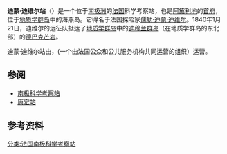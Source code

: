 {{Infobox settlement
| name                    = 迪蒙·迪维尔站
| native_name             = Base Dumont d'Urville
| native_name_lang        = "fra"<!-- ISO 639-2 code e.g. "fr" for French. If more than one, use {{lang}} instead -->
| settlement_type         = 研究前哨基地
| image_skyline           = Base Dumont d'Urville - Dumont d'Urville station.jpg
| imagesize               = 280px
| image_caption           = 迪蒙·迪维尔站
| image_flag              = Flag of France.svg
| flag_size               = 110px
| flag_border             =
| flag_alt                = 
| image_seal              = 
| seal_alt                = 
| image_shield            = 
| shield_alt              = 
| etymology               = 法国探险家[[儒勒·迪蒙·迪维尔|儒勒·迪蒙·迪维尔]]
| nickname                = 
| motto                   = 
| image_map               =
| mapsize                 = 280px
| map_alt                 = 
| map_caption             =
| pushpin_map             = Antarctica
| pushpin_relief          = 1
| pushpin_mapsize         = 280
| pushpin_label_position  =
| pushpin_map_alt         = 
| pushpin_map_caption     = 在[[南极洲|南极洲]]迪蒙·迪维尔站的位置
| latd  = 66 |latm  = 39 |lats  = 46 |latNS  = S
| longd = 140 |longm = 00 |longs = 07 |longEW = E
| coor_pinpoint           = 
| coordinates_type        = 
| coordinates_display     = inline,title
| coordinates_footnotes   = 
| coordinates_region      = AQ
| subdivision_type        = 国家
| subdivision_name        = [[法国|法国]]
| subdivision_type1       = 领地
| subdivision_name1       = [[法属南部和南极领地|法属南部和南极领地]]
| subdivision_type2       = 在南极位置 
| subdivision_name2       = [[阿黛利地|阿黛利地]][[地質學群島|地質學群島]]
| subdivision_type3       = 主管
| subdivision_name3       = {{le|法国极地研究所|French Polar Institute}}
| established_title       = 运行
| established_date        = {{start date|1956|01|12|df=y}}
| founder                 = 
| seat_type               = 
| seat                    = 
| government_footnotes    = 
| leader_party            = 
| leader_title            = 
| leader_name             = 
| unit_pref               = Metric
<!-- ALL fields with measurements have automatic unit conversion -->
<!-- for references: use <ref> tags -->
| area_footnotes          = 
| area_urban_footnotes    = <!-- <ref> </ref> -->
| area_rural_footnotes    = <!-- <ref> </ref> -->
| area_metro_footnotes    = <!-- <ref> </ref> -->
| area_magnitude          = <!-- <ref> </ref> -->
| area_note               = 
| area_water_percent      = 
| area_rank               = 
| area_blank1_title       = 
| area_blank2_title       = 
<!-- square kilometers -->
| area_total_km2          = 
| area_land_km2           = 
| area_water_km2          = 
| area_urban_km2          = 
| area_rural_km2          = 
| area_metro_km2          = 
| area_blank1_km2         = 
| area_blank2_km2         = 
<!-- hectares -->
| area_total_ha           = 
| area_land_ha            = 
| area_water_ha           = 
| area_urban_ha           = 
| area_rural_ha           = 
| area_metro_ha           = 
| area_blank1_ha          = 
| area_blank2_ha          = 
| length_km               = 
| width_km                = 
| dimensions_footnotes    = 
| elevation_footnotes     = 
| elevation_m             = 
| population_as_of        = 
| population_footnotes    = 
| population_total        = 
| population_density_km2  = auto
| population_note         = 
| population_demonym      = 
| timezone1               =
| utc_offset1             =
| timezone1_DST           = 
| utc_offset1_DST         = 
| postal_code_type        = 
| postal_code             = 
| area_code_type          = 
| area_code               = 
| iso_code                = 
| website                 = {{URL|http://www.institut-polaire.fr/|www.institut-polaire.fr}}
| footnotes               = 
}}
'''迪蒙·迪维尔站'''（{{lang-fr|Base Dumont d'Urville}}）是一个位于[[南极洲|南极洲]]的[[法国|法国]]科学考察站，也是[[阿黛利地|阿黛利地]]的[[首府|首府]]，位于[[地质学群岛|地质学群岛]]中的海燕岛。它得名于法国探险家[[儒勒·迪蒙·迪维尔|儒勒·迪蒙·迪维尔]]。1840年1月21日，迪维尔的远征队抵达了[[地质学群岛|地质学群岛]]中的[[迪穆兰群岛|迪穆兰群岛]]（在地质学群岛的东北部）的[[德巴克芒岩|德巴克芒岩]]。

迪蒙·迪维尔站由{{le|法国极地研究所|French Polar Institute}}，(一个由法国公众和公共服务机构共同运营的组织）运营。

== 参阅 ==
* [[南极科学考察站|南极科学考察站]]
* [[康宏站|康宏站]]

== 参考资料 ==
{{reflist}}

{{南極科學考察站}}
{{The Continent of Antarctica}}

[[分类:法国南极科学考察站|分类:法国南极科学考察站]]